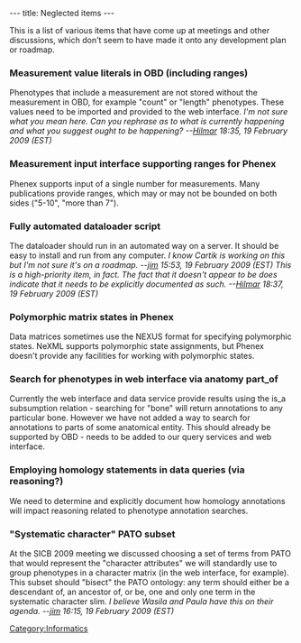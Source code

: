 ---
title: Neglected items
---

This is a list of various items that have come up at meetings and other discussions, which don't seem to have made it onto any development plan or roadmap.

===Measurement value literals in OBD (including ranges)===
Phenotypes that include a measurement are not stored without the measurement in OBD, for example "count" or "length" phenotypes.  These values need to be imported and provided to the web interface. ''I'm not sure what you mean here. Can you rephrase as to what is currently happening and what you suggest ought to be happening? --[[User:Hlapp|Hilmar]] 18:35, 19 February 2009 (EST)''

===Measurement input interface supporting ranges for Phenex===
Phenex supports input of a single number for measurements.  Many publications provide ranges, which may or may not be bounded on both sides ("5-10", "more than 7").

===Fully automated dataloader script===
The dataloader should run in an automated way on a server.  It should be easy to install and run from any computer. ''I know Cartik is working on this but I'm not sure it's on a roadmap. --[[User:Jpb15|jim]] 15:53, 19 February 2009 (EST)'' ''This is a high-priority item, in fact. The fact that it doesn't appear to be does indicate that it needs to be explicitly documented as such. --[[User:Hlapp|Hilmar]] 18:37, 19 February 2009 (EST)''

===Polymorphic matrix states in Phenex===
Data matrices sometimes use the NEXUS format for specifying polymorphic states.  NeXML supports polymorphic state assignments, but Phenex doesn't provide any facilities for working with polymorphic states.

===Search for phenotypes in web interface via anatomy part_of===
Currently the web interface and data service provide results using the is_a subsumption relation - searching for "bone" will return annotations to any particular bone.  However we have not added a way to search for annotations to parts of some anatomical entity.  This should already be supported by OBD - needs to be added to our query services and web interface.

===Employing homology statements in data queries (via reasoning?)===
We need to determine and explicitly document how homology annotations will impact reasoning related to phenotype annotation searches.

==="Systematic character" PATO subset===
At the SICB 2009 meeting we discussed choosing a set of terms from PATO that would represent the "character attributes" we will standardly use to group phenotypes in a character matrix (in the web interface, for example).  This subset should "bisect" the PATO ontology: any term should either be a descendant of, an ancestor of, or be, one and only one term in the systematic character slim.  ''I believe Wasila and Paula have this on their agenda. --[[User:Jpb15|jim]] 16:15, 19 February 2009 (EST)''

[[Category:Informatics]]